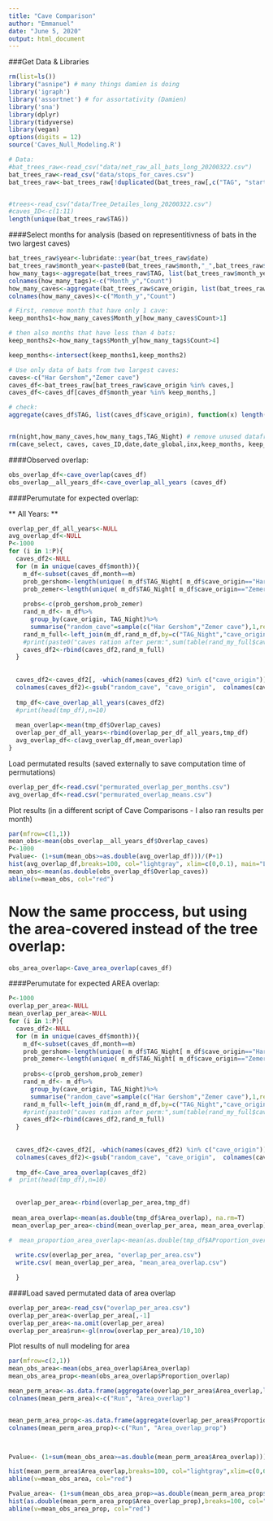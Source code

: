 ---
title: "Cave Comparison"
author: "Emmanuel"
date: "June 5, 2020"
output: html_document
---

###Get Data & Libraries 

```{r chunk-1, results="hide",warning=FALSE,message=FALSE}
rm(list=ls())
library("asnipe") # many things damien is doing
library('igraph') 
library('assortnet') # for assortativity (Damien)  
library('sna')
library(dplyr)
library(tidyverse)
library(vegan)
options(digits = 12)
source('Caves_Null_Modeling.R')

# Data:
#bat_trees_raw<-read_csv("data/net_raw_all_bats_long_20200322.csv")
bat_trees_raw<-read_csv("data/stops_for_caves.csv")
bat_trees_raw<-bat_trees_raw[!duplicated(bat_trees_raw[,c("TAG", "start")]),]


#trees<-read_csv("data/Tree_Detailes_long_20200322.csv")
#caves_ID<-c(1:11)
length(unique(bat_trees_raw$TAG))
```


####Select months for analysis (based on representitivness of bats in the two largest caves)  

```{r chunk-4, results="hide",warning=FALSE,message=FALSE}
bat_trees_raw$year<-lubridate::year(bat_trees_raw$date)
bat_trees_raw$month_year<-paste0(bat_trees_raw$month,"_",bat_trees_raw$year)
how_many_tags<-aggregate(bat_trees_raw$TAG, list(bat_trees_raw$month_year),function(x) length(unique(x)))
colnames(how_many_tags)<-c("Month_y","Count")
how_many_caves<-aggregate(bat_trees_raw$cave_origin, list(bat_trees_raw$month_year),function(x) length(unique(x)))
colnames(how_many_caves)<-c("Month_y","Count")

# First, remove month that have only 1 cave:
keep_months1<-how_many_caves$Month_y[how_many_caves$Count>1]

# then also months that have less than 4 bats:
keep_months2<-how_many_tags$Month_y[how_many_tags$Count>4]

keep_months<-intersect(keep_months1,keep_months2)

# Use only data of bats from two largest caves:
caves<-c("Har Gershom","Zemer cave")
caves_df<-bat_trees_raw[bat_trees_raw$cave_origin %in% caves,]
caves_df<-caves_df[caves_df$month_year %in% keep_months,]

# check:
aggregate(caves_df$TAG, list(caves_df$cave_origin), function(x) length(unique(x)))


rm(night,how_many_caves,how_many_tags,TAG_Night) # remove unused dataframes
rm(cave_select, caves, caves_ID,date,date_global,inx,keep_months, keep_months1, keep_months2, ngt, nnights, nt.ix,path,tg,tg_nt,tg.ix)

```

####Observed overlap:  

```{r chunk-5, results="hide",warning=FALSE,message=FALSE}
obs_overlap_df<-cave_overlap(caves_df)
obs_overlap__all_years_df<-cave_overlap_all_years (caves_df)
```

####Perumutate for expected overlap:  

** All Years: **
```{r chunk-6, results="hide",warning=FALSE,message=FALSE}
overlap_per_df_all_years<-NULL 
avg_overlap_df<-NULL
P<-1000
for (i in 1:P){
  caves_df2<-NULL
  for (m in unique(caves_df$month)){
    m_df<-subset(caves_df,month==m)
    prob_gershom<-length(unique( m_df$TAG_Night[ m_df$cave_origin=="Har Gershom"]))/length(unique(m_df$TAG_Night))
    prob_zemer<-length(unique( m_df$TAG_Night[ m_df$cave_origin=="Zemer cave"]))/length(unique( m_df$TAG_Night))
    
    probs<-c(prob_gershom,prob_zemer)
    rand_m_df<- m_df%>%
      group_by(cave_origin, TAG_Night)%>%
      summarise("random_cave"=sample(c("Har Gershom","Zemer cave"),1,replace=F, prob = probs))
    rand_m_full<-left_join(m_df,rand_m_df,by=c("TAG_Night","cave_origin"))
    #print(paste0("caves ration after perm:",sum(table(rand_my_full$cave_origin)-table(rand_my_full$random_cave))))
    caves_df2<-rbind(caves_df2,rand_m_full)
  }
  
  
  caves_df2<-caves_df2[, -which(names(caves_df2) %in% c("cave_origin"))]
  colnames(caves_df2)<-gsub("random_cave", "cave_origin",  colnames(caves_df2))
  
  tmp_df<-cave_overlap_all_years(caves_df2)
  #print(head(tmp_df),n=10)
  
  mean_overlap<-mean(tmp_df$Overlap_caves)
  overlap_per_df_all_years<-rbind(overlap_per_df_all_years,tmp_df)
  avg_overlap_df<-c(avg_overlap_df,mean_overlap)
}

```

Load permutated results (saved externally to save computation time of permutations)
```{r chunk-7, results="hide",warning=FALSE,message=FALSE}
overlap_per_df<-read.csv("permurated_overlap_per_months.csv")
avg_overlap_df<-read.csv("permurated_overlap_means.csv")
```

Plot results (in a different script of Cave Comparisons - I also ran results per month)
```{r chunk-8, results="hide",warning=FALSE,message=FALSE}
par(mfrow=c(1,1))
mean_obs<-mean(obs_overlap__all_years_df$Overlap_caves)
P<-1000
Pvalue<- (1+sum(mean_obs>=as.double(avg_overlap_df)))/(P+1)
hist(avg_overlap_df,breaks=100, col="lightgray", xlim=c(0,0.1), main="Low overlap between the two large caves (p<0.001)", xlab = "Proportion of Cave Overlap", ylab="Frequency (permutations)")
mean_obs<-mean(as.double(obs_overlap_df$Overlap_caves))
abline(v=mean_obs, col="red")
```



# Now the same proccess, but using the area-covered instead of the tree overlap:  
```{r chunk-9, results="hide",warning=FALSE,message=FALSE}
obs_area_overlap<-Cave_area_overlap(caves_df)

```

####Perumutate for expected AREA overlap:  
```{r chunk-10, results="hide",warning=FALSE,message=FALSE}
P<-1000
overlap_per_area<-NULL 
mean_overlap_per_area<-NULL
for (i in 1:P){
  caves_df2<-NULL
  for (m in unique(caves_df$month)){
    m_df<-subset(caves_df,month==m)
    prob_gershom<-length(unique( m_df$TAG_Night[ m_df$cave_origin=="Har Gershom"]))/length(unique(m_df$TAG_Night))
    prob_zemer<-length(unique( m_df$TAG_Night[ m_df$cave_origin=="Zemer cave"]))/length(unique( m_df$TAG_Night))
    
    probs<-c(prob_gershom,prob_zemer)
    rand_m_df<- m_df%>%
      group_by(cave_origin, TAG_Night)%>%
      summarise("random_cave"=sample(c("Har Gershom","Zemer cave"),1,replace=F, prob = probs))
    rand_m_full<-left_join(m_df,rand_m_df,by=c("TAG_Night","cave_origin"))
    #print(paste0("caves ration after perm:",sum(table(rand_my_full$cave_origin)-table(rand_my_full$random_cave))))
    caves_df2<-rbind(caves_df2,rand_m_full)
  }
  
  
  caves_df2<-caves_df2[, -which(names(caves_df2) %in% c("cave_origin"))]
  colnames(caves_df2)<-gsub("random_cave", "cave_origin",  colnames(caves_df2))
  
  tmp_df<-Cave_area_overlap(caves_df2)
#  print(head(tmp_df),n=10)
  
  
  overlap_per_area<-rbind(overlap_per_area,tmp_df)
  
 mean_area_overlap<-mean(as.double(tmp_df$Area_overlap), na.rm=T)
 mean_overlap_per_area<-cbind(mean_overlap_per_area, mean_area_overlap)

#  mean_proportion_area_overlap<-mean(as.double(tmp_df$AProportion_overlap), na.rm=T)
  
  write.csv(overlap_per_area, "overlap_per_area.csv")
  write.csv( mean_overlap_per_area, "mean_area_overlap.csv")

  }

```



####Load saved permutated data of area overlap
```{r, chunk-11}
overlap_per_area<-read_csv("overlap_per_area.csv")
overlap_per_area<-overlap_per_area[,-1]
overlap_per_area<-na.omit(overlap_per_area)
overlap_per_area$run<-gl(nrow(overlap_per_area)/10,10)
```

Plot results of null modeling for area
```{r chunk-12, results="hide",warning=FALSE,message=FALSE}
par(mfrow=c(2,1))
mean_obs_area<-mean(obs_area_overlap$Area_overlap)
mean_obs_area_prop<-mean(obs_area_overlap$Proportion_overlap)

mean_perm_area<-as.data.frame(aggregate(overlap_per_area$Area_overlap,list(overlap_per_area$run),mean))
colnames(mean_perm_area)<-c("Run", "Area_overlap")


mean_perm_area_prop<-as.data.frame(aggregate(overlap_per_area$Proportion_overlap,list(overlap_per_area$run),mean))
colnames(mean_perm_area_prop)<-c("Run", "Area_overlap_prop")



Pvalue<- (1+sum(mean_obs_area>=as.double(mean_perm_area$Area_overlap)))/(P+1)

hist(mean_perm_area$Area_overlap,breaks=100, col="lightgray",xlim=c(0,60), main="Low observed overlap between areas  covered by the two largest caves (p<0.001)", xlab = "Permutated Area Overlap Between Caves", ylab="Frequency (permutations)")
abline(v=mean_obs_area, col="red")

Pvalue_area<- (1+sum(mean_obs_area_prop>=as.double(mean_perm_area_prop$Area_overlap_prop)))/(P+1)
hist(as.double(mean_perm_area_prop$Area_overlap_prop),breaks=100, col="lightgray",xlim=c(0,0.5), main="Low observed overlap between areas  covered by the two largest caves (p<0.001)", xlab = "Permutated Area Overlap Proportion Between Caves", ylab="Frequency (permutations)")
abline(v=mean_obs_area_prop, col="red")

```

